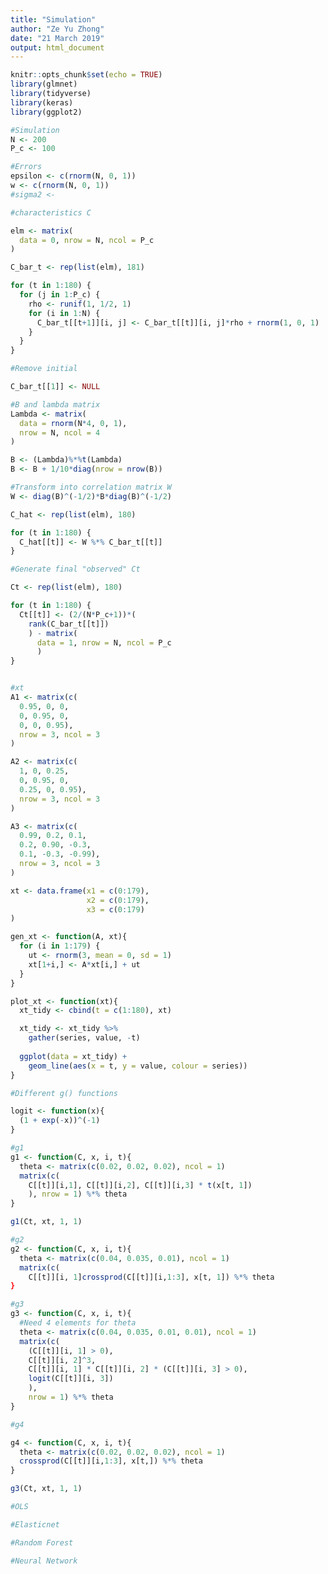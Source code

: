 ---
title: "Simulation"
author: "Ze Yu Zhong"
date: "21 March 2019"
output: html_document
---

```{r setup, include=FALSE}
knitr::opts_chunk$set(echo = TRUE)
library(glmnet)
library(tidyverse)
library(keras)
library(ggplot2)
```

```{r}
#Simulation
N <- 200
P_c <- 100

#Errors
epsilon <- c(rnorm(N, 0, 1))
w <- c(rnorm(N, 0, 1))
#sigma2 <- 
```



```{r}
#characteristics C

elm <- matrix(
  data = 0, nrow = N, ncol = P_c
)

C_bar_t <- rep(list(elm), 181)

for (t in 1:180) {
  for (j in 1:P_c) {
    rho <- runif(1, 1/2, 1)
    for (i in 1:N) {
      C_bar_t[[t+1]][i, j] <- C_bar_t[[t]][i, j]*rho + rnorm(1, 0, 1)
    }
  }  
}

#Remove initial

C_bar_t[[1]] <- NULL

#B and lambda matrix
Lambda <- matrix(
  data = rnorm(N*4, 0, 1),
  nrow = N, ncol = 4
)

B <- (Lambda)%*%t(Lambda)
B <- B + 1/10*diag(nrow = nrow(B))

#Transform into correlation matrix W
W <- diag(B)^(-1/2)*B*diag(B)^(-1/2)

C_hat <- rep(list(elm), 180)

for (t in 1:180) {
  C_hat[[t]] <- W %*% C_bar_t[[t]]
}

#Generate final "observed" Ct

Ct <- rep(list(elm), 180)

for (t in 1:180) {
  Ct[[t]] <- (2/(N*P_c+1))*(
    rank(C_bar_t[[t]])
    ) - matrix(
      data = 1, nrow = N, ncol = P_c
      )
}

```

```{r}

```

```{r}
#xt
A1 <- matrix(c(
  0.95, 0, 0,
  0, 0.95, 0,
  0, 0, 0.95),
  nrow = 3, ncol = 3
)

A2 <- matrix(c(
  1, 0, 0.25,
  0, 0.95, 0,
  0.25, 0, 0.95),
  nrow = 3, ncol = 3
)

A3 <- matrix(c(
  0.99, 0.2, 0.1,
  0.2, 0.90, -0.3,
  0.1, -0.3, -0.99),
  nrow = 3, ncol = 3
)

xt <- data.frame(x1 = c(0:179),
                 x2 = c(0:179),
                 x3 = c(0:179)
)

gen_xt <- function(A, xt){
  for (i in 1:179) {
    ut <- rnorm(3, mean = 0, sd = 1)
    xt[1+i,] <- A*xt[i,] + ut
  }
}

plot_xt <- function(xt){
  xt_tidy <- cbind(t = c(1:180), xt)

  xt_tidy <- xt_tidy %>%
    gather(series, value, -t)
  
  ggplot(data = xt_tidy) +
    geom_line(aes(x = t, y = value, colour = series))
}


```


```{r}
#Different g() functions

logit <- function(x){
  (1 + exp(-x))^(-1)
}

#g1
g1 <- function(C, x, i, t){
  theta <- matrix(c(0.02, 0.02, 0.02), ncol = 1)
  matrix(c(
    C[[t]][i,1], C[[t]][i,2], C[[t]][i,3] * t(x[t, 1])
    ), nrow = 1) %*% theta
}

g1(Ct, xt, 1, 1)

#g2
g2 <- function(C, x, i, t){
  theta <- matrix(c(0.04, 0.035, 0.01), ncol = 1)
  matrix(c(
    C[[t]][i, 1]crossprod(C[[t]][i,1:3], x[t, 1]) %*% theta
}

#g3
g3 <- function(C, x, i, t){
  #Need 4 elements for theta
  theta <- matrix(c(0.04, 0.035, 0.01, 0.01), ncol = 1)
  matrix(c(
    (C[[t]][i, 1] > 0), 
    C[[t]][i, 2]^3,
    C[[t]][i, 1] * C[[t]][i, 2] * (C[[t]][i, 3] > 0),
    logit(C[[t]][i, 3])
    ),
    nrow = 1) %*% theta
}

#g4

g4 <- function(C, x, i, t){
  theta <- matrix(c(0.02, 0.02, 0.02), ncol = 1)
  crossprod(C[[t]][i,1:3], x[t,]) %*% theta
}

g3(Ct, xt, 1, 1)

```

```{r}
#OLS

```

```{r}
#Elasticnet


```

```{r}
#Random Forest

```

```{r}
#Neural Network

```

